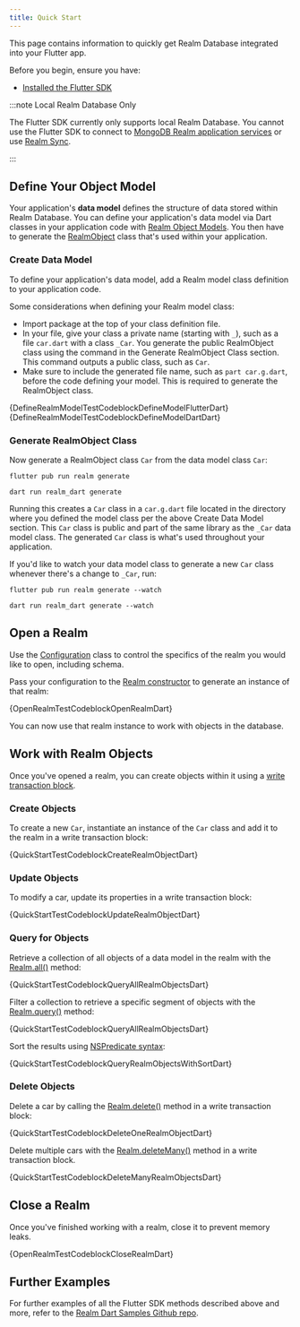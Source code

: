 ```yaml
---
title: Quick Start
---
```



This page contains information to quickly get Realm Database integrated
into your Flutter app.

Before you begin, ensure you have:

- [Installed the Flutter
  SDK](./install#installation)

:::note Local Realm Database Only

The Flutter SDK currently only supports local Realm Database. You cannot
use the Flutter SDK to connect to [MongoDB Realm application
services](https://www.mongodb.com/docs/realm/cloud#std-label-realm-cloud) or use [Realm
Sync](https://www.mongodb.com/docs/realm/sync/learn/overview#std-label-sync).

:::

## Define Your Object Model

Your application's **data model** defines the structure of data stored
within Realm Database. You can define your application's data model via
Dart classes in your application code with [Realm Object
Models](https://www.mongodb.com/docs/realm/sync/data-model/create-a-schema#std-label-create-schema-from-rom).
You then have to generate the
[RealmObject](https://pub.dev/documentation/realm/latest/realm/RealmObject-class.html)
class that's used within your application.

### Create Data Model

To define your application's data model, add a Realm model class
definition to your application code.

Some considerations when defining your Realm model class:

- Import package at the top of your class definition file.
- In your file, give your class a private name (starting with `_`),
  such as a file `car.dart` with a class `_Car`. You generate the
  public RealmObject class using the command in the Generate
  RealmObject Class section. This command outputs a public class, such
  as `Car`.
- Make sure to include the generated file name, such as
  `part car.g.dart`, before the code defining your model. This is
  required to generate the RealmObject class.

<Tabs>
  <TabItem value="flutter" label="Flutter">
<CodeBlock className="language-dart">
{DefineRealmModelTestCodeblockDefineModelFlutterDart}
</CodeBlock>
  </TabItem>
  <TabItem value="dart" label="Dart">

<CodeBlock className="language-dart">
  {DefineRealmModelTestCodeblockDefineModelDartDart}
</CodeBlock>

  </TabItem>

</Tabs>

### Generate RealmObject Class

Now generate a RealmObject class `Car` from the data model class `Car`:

<Tabs>
  <TabItem value="flutter" label="Flutter">

```
flutter pub run realm generate
```

  </TabItem>
  <TabItem value="dart" label="Dart">

```
dart run realm_dart generate
```

  </TabItem>

</Tabs>

Running this creates a `Car` class in a `car.g.dart` file located in the
directory where you defined the model class per the above Create Data
Model section. This `Car` class is public and part of the same library
as the `_Car` data model class. The generated `Car` class is what's used
throughout your application.

If you'd like to watch your data model class to generate a new `Car`
class whenever there's a change to `_Car`, run:

<Tabs>
  <TabItem value="flutter" label="Flutter">

```
flutter pub run realm generate --watch
```

  </TabItem>
  <TabItem value="dart" label="Dart">

```
dart run realm_dart generate --watch
```

  </TabItem>

</Tabs>

## Open a Realm

Use the
[Configuration](https://pub.dev/documentation/realm/latest/realm/Configuration-class.html)
class to control the specifics of the realm you would like to open,
including schema.

Pass your configuration to the [Realm
constructor](https://pub.dev/documentation/realm/latest/realm/Realm-class.html)
to generate an instance of that realm:

<CodeBlock className="language-dart">
  {OpenRealmTestCodeblockOpenRealmDart}
</CodeBlock>

You can now use that realm instance to work with objects in the
database.

## Work with Realm Objects

Once you've opened a realm, you can create objects within it using a
[write transaction
block](https://pub.dev/documentation/realm/latest/realm/Realm/write.html).

### Create Objects

To create a new `Car`, instantiate an instance of the `Car` class and
add it to the realm in a write transaction block:

<CodeBlock className="language-dart">
  {QuickStartTestCodeblockCreateRealmObjectDart}
</CodeBlock>

### Update Objects

To modify a car, update its properties in a write transaction block:

<CodeBlock className="language-dart">
  {QuickStartTestCodeblockUpdateRealmObjectDart}
</CodeBlock>

### Query for Objects

Retrieve a collection of all objects of a data model in the realm with
the
[Realm.all()](https://pub.dev/documentation/realm/latest/realm/Realm/all.html)
method:

<CodeBlock className="language-dart">
  {QuickStartTestCodeblockQueryAllRealmObjectsDart}
</CodeBlock>

Filter a collection to retrieve a specific segment of objects with the
[Realm.query()](https://pub.dev/documentation/realm/latest/realm/Realm/query.html)
method:

<CodeBlock className="language-dart">
  {QuickStartTestCodeblockQueryAllRealmObjectsDart}
</CodeBlock>

Sort the results using [NSPredicate
syntax](https://developer.apple.com/library/archive/documentation/Cocoa/Conceptual/Predicates/Articles/pCreating.html):

<CodeBlock className="language-dart">
  {QuickStartTestCodeblockQueryRealmObjectsWithSortDart}
</CodeBlock>

### Delete Objects

Delete a car by calling the
[Realm.delete()](https://pub.dev/documentation/realm/latest/realm/Realm/delete.html)
method in a write transaction block:

<CodeBlock className="language-dart">
  {QuickStartTestCodeblockDeleteOneRealmObjectDart}
</CodeBlock>

Delete multiple cars with the
[Realm.deleteMany()](https://pub.dev/documentation/realm/latest/realm/Realm/deleteMany.html)
method in a write transaction block.

<CodeBlock className="language-dart">
  {QuickStartTestCodeblockDeleteManyRealmObjectsDart}
</CodeBlock>

## Close a Realm

Once you've finished working with a realm, close it to prevent memory
leaks.

<CodeBlock className="language-dart">
  {OpenRealmTestCodeblockCloseRealmDart}
</CodeBlock>

## Further Examples

For further examples of all the Flutter SDK methods described above and
more, refer to the [Realm Dart Samples Github
repo](https://github.com/realm/realm-dart-samples).
